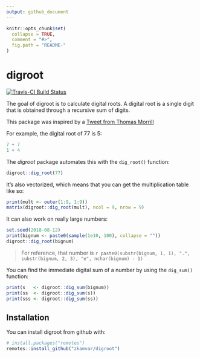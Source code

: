 ```yaml
---
output: github_document
---
```


<!-- README.md is generated from README.Rmd. Please edit that file -->

```r
knitr::opts_chunk$set(
  collapse = TRUE,
  comment = "#>",
  fig.path = "README-"
)
```

# digroot

[![Travis-CI Build Status](https://travis-ci.org/zkamvar/digroot.svg?branch=master)](https://travis-ci.org/zkamvar/digroot)

The goal of digroot is to calculate digital roots. A digital root is a single
digit that is obtained through a recursive sum of digits.

This package was inspired by a [Tweet from Thomas Morrill](https://twitter.com/tsmorrill/status/1028108510746226688)

For example, the digital root of 77 is 5:

```r
7 + 7
1 + 4
```

The *digroot* package automates this with the `dig_root()` function:

```r
digroot::dig_root(77)
```

It's also vectorized, which means that you can get the multiplication
table like so:

```r
print(mult <- outer(1:9, 1:9))
matrix(digroot::dig_root(mult), ncol = 9, nrow = 9)
```

It can also work on really large numbers:

```r
set.seed(2018-08-12)
print(bignum <- paste0(sample(1e10, 100), collapse = ""))
digroot::dig_root(bignum)
```

> For reference, that number is `r paste0(substr(bignum, 1, 1), ".", substr(bignum, 2, 3), "e", nchar(bignum) - 1)`

You can find the immediate digital sum of a number by using the `dig_sum()`
function:

```r
print(s   <- digroot::dig_sum(bignum))
print(ss  <- digroot::dig_sum(s))
print(sss <- digroot::dig_sum(ss))
```

## Installation

You can install digroot from github with:

```r
# install.packages("remotes")
remotes::install_github("zkamvar/digroot")
```

